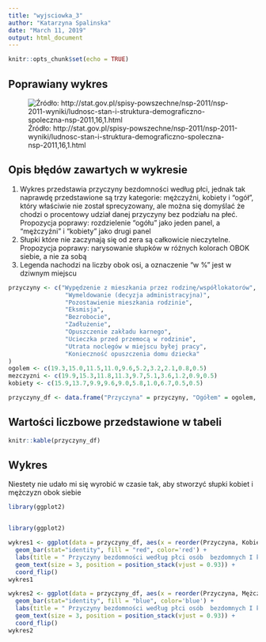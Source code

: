 ```yaml
---
title: "wyjsciowka_3"
author: "Katarzyna Spalinska"
date: "March 11, 2019"
output: html_document
---
```


```r
knitr::opts_chunk$set(echo = TRUE)
```

## Poprawiany wykres

![Źródło: http://stat.gov.pl/spisy-powszechne/nsp-2011/nsp-2011-wyniki/ludnosc-stan-i-struktura-demograficzno-spoleczna-nsp-2011,16,1.html](screenshot.png)

## Opis błędów zawartych w wykresie
1. Wykres przedstawia przyczyny bezdomności według płci, jednak tak naprawdę przedstawione są trzy kategorie: mężczyźni, kobiety i "ogół", który właściwie nie został sprecyzowany, ale można się domyślać że chodzi o procentowy udział danej przyczyny bez podziału na płeć.
Propozycja poprawy: rozdzielenie "ogółu" jako jeden panel, a "mężczyźni" i "kobiety" jako drugi panel
2. Słupki które nie zaczynają się od zera są całkowicie nieczytelne.
Propozycja poprawy: narysowanie słupków w różnych kolorach OBOK siebie, a nie za sobą
3. Legenda nachodzi na liczby obok osi, a oznaczenie "w %" jest w dziwnym miejscu


``` r
przyczyny <- c("Wypędzenie z mieszkania przez rodzinę/współlokatorów",
                "Wymeldowanie (decyzja administracyjna)",
                "Pozostawienie mieszkania rodzinie",
                "Eksmisja",
                "Bezrobocie",
                "Zadłużenie",
                "Opuszczenie zakładu karnego",
                "Ucieczka przed przemocą w rodzinie",
                "Utrata noclegów w miejscu byłej pracy",
                "Konieczność opuszczenia domu dziecka"
)
ogolem <- c(19.3,15.0,11.5,11.0,9.6,5.2,3.2,2.1,0.8,0.5)
mezczyzni <- c(19.9,15.3,11.8,11.3,9.7,5.1,3.6,1.2,0.9,0.5)
kobiety <- c(15.9,13.7,9.9,9.6,9.0,5.8,1.0,6.7,0.5,0.5)

przyczyny_df <- data.frame("Przyczyna" = przyczyny, "Ogółem" = ogolem, "Mężczyźni" = mezczyzni, "Kobiety" = kobiety)
```

## Wartości liczbowe przedstawione w tabeli
``` r
knitr::kable(przyczyny_df)
```

## Wykres

Niestety nie udało mi się wyrobić w czasie tak, aby stworzyć słupki kobiet i mężczyzn obok siebie

``` r
library(ggplot2)


library(ggplot2)

wykres1 <- ggplot(data = przyczyny_df, aes(x = reorder(Przyczyna, Kobiety), y = Kobiety, label = Kobiety)) +
  geom_bar(stat="identity", fill = "red", color='red') + 
  labs(title = " Przyczyny bezdomności według płci osób  bezdomnych I kategorii w 2011 roku ", y = "Odsetek kobiet wskazujących na daną przyczynę", x = "") +
  geom_text(size = 3, position = position_stack(vjust = 0.93)) + 
  coord_flip()
wykres1

wykres2 <- ggplot(data = przyczyny_df, aes(x = reorder(Przyczyna, Mężczyźni), y = Mężczyźni, label = Mężczyźni)) +
  geom_bar(stat="identity", fill = "blue", color='blue') + 
  labs(title = " Przyczyny bezdomności według płci osób  bezdomnych I kategorii w 2011 roku ", y = "Odsetek mężczyzn wskazujących na daną przyczynę", x = "") +
  geom_text(size = 3, position = position_stack(vjust = 0.93)) + 
  coord_flip()
wykres2
```


